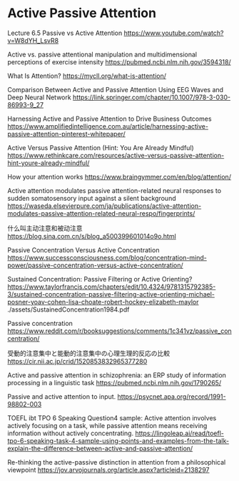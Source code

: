 # Active Passive Attention

Lecture 6.5 Passive vs Active Attention
https://www.youtube.com/watch?v=W8dYH_LsvR8

Active vs. passive attentional manipulation and multidimensional perceptions of exercise intensity
https://pubmed.ncbi.nlm.nih.gov/3594318/

What Is Attention?
https://mycll.org/what-is-attention/

Comparison Between Active and Passive Attention Using EEG Waves and Deep Neural Network
https://link.springer.com/chapter/10.1007/978-3-030-86993-9_27

Harnessing Active and Passive Attention to Drive Business Outcomes
https://www.amplifiedintelligence.com.au/article/harnessing-active-passive-attention-pinterest-whitepaper/

Active Versus Passive Attention (Hint: You Are Already Mindful)
https://www.rethinkcare.com/resources/active-versus-passive-attention-hint-youre-already-mindful/

How your attention works
https://www.braingymmer.com/en/blog/attention/

Active attention modulates passive attention-related neural responses to sudden somatosensory input against a silent background
https://waseda.elsevierpure.com/ja/publications/active-attention-modulates-passive-attention-related-neural-respo/fingerprints/

什么叫主动注意和被动注意
https://blog.sina.com.cn/s/blog_a500399601014o9o.html

Passive Concentration Versus Active Concentration
https://www.successconsciousness.com/blog/concentration-mind-power/passive-concentration-versus-active-concentration/

Sustained Concentration: Passive Filtering or Active Orienting?
https://www.taylorfrancis.com/chapters/edit/10.4324/9781315792385-3/sustained-concentration-passive-filtering-active-orienting-michael-posner-yoav-cohen-lisa-choate-robert-hockey-elizabeth-maylor
./assets/SustainedConcentration1984.pdf

Passive concentration
https://www.reddit.com/r/booksuggestions/comments/1c341vz/passive_concentration/

受動的注意集中と能動的注意集中の心理生理的反応の比較
https://cir.nii.ac.jp/crid/1520853832965377280

Active and passive attention in schizophrenia: an ERP study of information processing in a linguistic task
https://pubmed.ncbi.nlm.nih.gov/1790265/

Passive and active attention to input.
https://psycnet.apa.org/record/1991-98802-003

TOEFL ibt TPO 6 Speaking Question4 sample: Active attention involves actively focusing on a task, while passive attention means receiving information without actively concentrating.
https://lingoleap.ai/read/toefl-tpo-6-speaking-task-4-sample-using-points-and-examples-from-the-talk-explain-the-difference-between-active-and-passive-attention/

Re-thinking the active-passive distinction in attention from a philosophical viewpoint
https://jov.arvojournals.org/article.aspx?articleid=2138297
